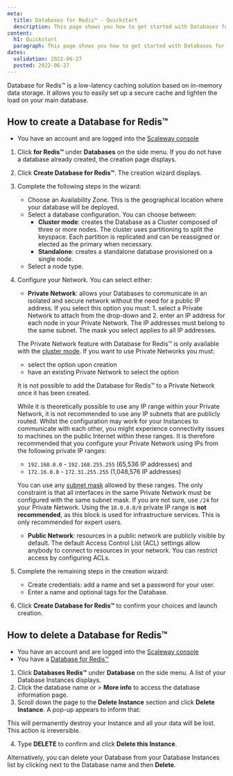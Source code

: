 ```yaml
---
meta:
  title: Databases for Redis™ - Quickstart
  description: This page shows you how to get started with Databases for Redis™.
content:
  h1: Quickstart
  paragraph: This page shows you how to get started with Databases for Redis™.
dates:
  validation: 2022-06-27
  posted: 2022-06-27
---
```


Database for Redis™ is a low-latency caching solution based on in-memory data storage. It allows you to easily set up a secure cache and lighten the load on your main database. 

## How to create a Database for Redis™

<Message type="requirement">

  - You have an account and are logged into the [Scaleway console](https://console.scaleway.com)

</Message>

1. Click **for Redis™** under **Databases** on the side menu. If you do not have a database already created, the creation page displays.

2. Click **Create Database for Redis™**. The creation wizard displays.

3. Complete the following steps in the wizard:

      - Choose an Availability Zone. This is the geographical location where your database will be deployed.
      - Select a database configuration. You can choose between:
          - **Cluster mode**: creates the Database as a Cluster composed of three or more nodes. The cluster uses partitioning to split the keyspace. Each partition is replicated and can be reassigned or elected as the primary when necessary.
          - **Standalone**: creates a standalone database provisioned on a single node.
      - Select a node type.
4. Configure your Network. You can select either:
    - **Private Network**: allows your Databases to communicate in an isolated and secure network without the need for a public IP address. If you select this option you must: 1. select a Private Network to attach from the drop-down and 2. enter an IP address for each node in your Private Network. The IP addresses must belong to the same subnet. The mask you select applies to all IP addresses.

    <Message type="important">

    The Private Network feature with Database for Redis™ is only available with the [cluster mode](/database/managed-databases-for-redis/concepts). If you want to use Private Networks you must:
    - select the option upon creation
    - have an existing Private Network to select the option

    It is not possible to add the Database for Redis™ to a Private Network once it has been created.

    </Message>

    <Message type="note">

    While it is theoretically possible to use any IP range within your Private Network, it is not recommended to use any IP subnets that are publicly routed. Whilst the configuration may work for your Instances to communicate with each other, you might experience connectivity issues to machines on the public Internet within these ranges. 
    It is therefore recommended that you configure your Private Network using IPs from the following private IP ranges: 
    - `192.168.0.0` - `192.168.255.255` (65,536 IP addresses) and
    - `172.16.0.0` - `172.31.255.255` (1,048,576 IP addresses)   

    You can use any [subnet mask](https://en.wikipedia.org/wiki/Subnetwork) allowed by these ranges. The only constraint is that all interfaces in the same Private Network must be configured with the same subnet mask. If you are not sure, use `/24` for your Private Network. 
    Using the `10.0.0.0/8` private IP range is **not recommended**, as this block is used for infrastructure services. This is only recommended for expert users.

    </Message>

    - **Public Network**: resources in a public network are publicly visible by default. The default Access Control List (ACL)
    settings allow anybody to connect to resources in your network. You can restrict access by configuring ACLs.

5. Complete the remaining steps in the creation wizard:
    - Create credentials: add a name and set a password for your user.
    - Enter a name and optional tags for the Database.

6. Click **Create Database for Redis™** to confirm your choices and launch creation.

## How to delete a Database for Redis™

<Message type="requirement">

- You have an account and are logged into the [Scaleway console](https://console.scaleway.com)
- You have a [Database for Redis™](/database/managed-databases-for-redis/how-to/create-a-database-for-redis)

</Message>

1. Click **Databases Redis™** under **Database** on the side menu. A list of your Database Instances displays.
2. Click the database name or <Icon name="more" /> > **More info** to access the database information page.
3. Scroll down the page to the **Delete Instance** section and click **Delete Instance**. A pop-up appears to inform that:

  <Message type="important">

  This will permanently destroy your Instance and all your data will be lost. This action is irreversible.

  </Message>

4. Type **DELETE** to confirm and click **Delete this Instance**.

<Message type="tip">

Alternatively, you can delete your Database from your Database Instances list by clicking <Icon name="more" /> next to the Database name and then **Delete**.

</Message>